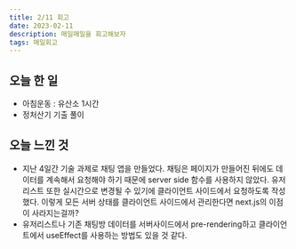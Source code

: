 ```yaml
---
title: 2/11 회고
date: 2023-02-11
description: 매일매일을 회고해보자
tags: 매일회고
---
```


## 오늘 한 일

- 아침운동 : 유산소 1시간
- 정처산기 기출 풀이

## 오늘 느낀 것

- 지난 4일간 기술 과제로 채팅 앱을 만들었다. 채팅은 페이지가 만들어진 뒤에도 데이터를 계속해서 요청해야 하기 때문에 server side 함수를 사용하지 않았다. 유저 리스트 또한 실시간으로 변경될 수 있기에 클라이언트 사이드에서 요청하도록 작성했다. 이렇게 모든 서버 상태를 클라이언트 사이드에서 관리한다면 next.js의 이점이 사라지는걸까?
- 유저리스트나 기존 채팅방 데이터를 서버사이드에서 pre-rendering하고 클라이언트에서 useEffect를 사용하는 방법도 있을 것 같다.
